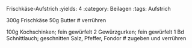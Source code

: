 Frischkäse-Aufstrich
:yields: 4
:category: Beilagen
:tags: Aufstrich

300g Frischkäse
50g Butter
# verrühren

100g Kochschinken; fein gewürfelt
2 Gewürzgurken; fein gewürfelt
1 Bd Schnittlauch; geschnitten
Salz, Pfeffer, Fondor
# zugeben und verrühren

